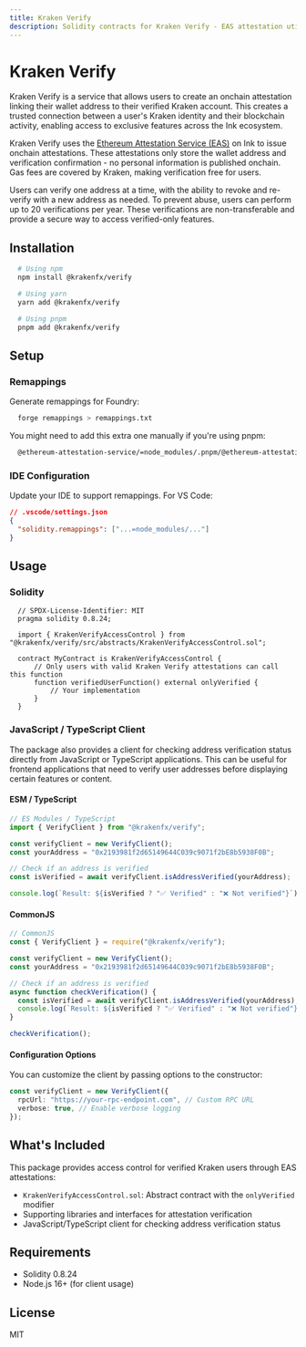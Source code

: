 ```yaml
---
title: Kraken Verify
description: Solidity contracts for Kraken Verify - EAS attestation utilities enabling access control for verified Kraken users through onchain attestations.
---
```


# Kraken Verify

Kraken Verify is a service that allows users to create an onchain attestation linking their wallet address to their verified Kraken account. This creates a trusted connection between a user's Kraken identity and their blockchain activity, enabling access to exclusive features across the Ink ecosystem.

Kraken Verify uses the [Ethereum Attestation Service (EAS)](https://attest.org/) on Ink to issue onchain attestations. These attestations only store the wallet address and verification confirmation - no personal information is published onchain. Gas fees are covered by Kraken, making verification free for users.

Users can verify one address at a time, with the ability to revoke and re-verify with a new address as needed. To prevent abuse, users can perform up to 20 verifications per year. These verifications are non-transferable and provide a secure way to access verified-only features.

## Installation

```bash
  # Using npm
  npm install @krakenfx/verify

  # Using yarn
  yarn add @krakenfx/verify

  # Using pnpm
  pnpm add @krakenfx/verify
```

## Setup

### Remappings

Generate remappings for Foundry:

```bash
  forge remappings > remappings.txt
```

You might need to add this extra one manually if you're using pnpm:

```txt
  @ethereum-attestation-service/=node_modules/.pnpm/@ethereum-attestation-service+eas-contracts@1.8.0/node_modules/@ethereum-attestation-service
```

### IDE Configuration

Update your IDE to support remappings. For VS Code:

```json
// .vscode/settings.json
{
  "solidity.remappings": ["...=node_modules/..."]
}
```

## Usage

### Solidity

```solidity
  // SPDX-License-Identifier: MIT
  pragma solidity 0.8.24;

  import { KrakenVerifyAccessControl } from "@krakenfx/verify/src/abstracts/KrakenVerifyAccessControl.sol";

  contract MyContract is KrakenVerifyAccessControl {
      // Only users with valid Kraken Verify attestations can call this function
      function verifiedUserFunction() external onlyVerified {
          // Your implementation
      }
  }
```

### JavaScript / TypeScript Client

The package also provides a client for checking address verification status directly from JavaScript or TypeScript applications. This can be useful for frontend applications that need to verify user addresses before displaying certain features or content.

#### ESM / TypeScript

```typescript
// ES Modules / TypeScript
import { VerifyClient } from "@krakenfx/verify";

const verifyClient = new VerifyClient();
const yourAddress = "0x2193981f2d65149644C039c9071f2bE8b5938F0B";

// Check if an address is verified
const isVerified = await verifyClient.isAddressVerified(yourAddress);

console.log(`Result: ${isVerified ? "✅ Verified" : "❌ Not verified"}`);
```

#### CommonJS

```javascript
// CommonJS
const { VerifyClient } = require("@krakenfx/verify");

const verifyClient = new VerifyClient();
const yourAddress = "0x2193981f2d65149644C039c9071f2bE8b5938F0B";

// Check if an address is verified
async function checkVerification() {
  const isVerified = await verifyClient.isAddressVerified(yourAddress);
  console.log(`Result: ${isVerified ? "✅ Verified" : "❌ Not verified"}`);
}

checkVerification();
```

#### Configuration Options

You can customize the client by passing options to the constructor:

```typescript
const verifyClient = new VerifyClient({
  rpcUrl: "https://your-rpc-endpoint.com", // Custom RPC URL
  verbose: true, // Enable verbose logging
});
```

## What's Included

This package provides access control for verified Kraken users through EAS attestations:

- `KrakenVerifyAccessControl.sol`: Abstract contract with the `onlyVerified` modifier
- Supporting libraries and interfaces for attestation verification
- JavaScript/TypeScript client for checking address verification status

## Requirements

- Solidity 0.8.24
- Node.js 16+ (for client usage)

## License

MIT
